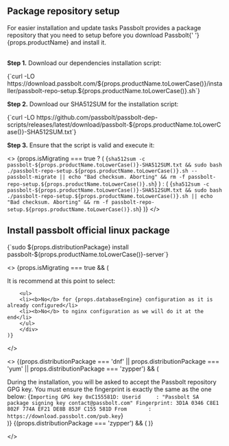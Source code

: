 
## Package repository setup

<div>
  For easier installation and update tasks Passbolt provides a package
  repository that you need to setup before you download Passbolt{' '}
  {props.productName} and install it.
</div>

<br />

**Step 1.** Download our dependencies installation script:

<CodeBlock>
    {`curl -LO https://download.passbolt.com/${props.productName.toLowerCase()}/installer/passbolt-repo-setup.${props.productName.toLowerCase()}.sh`}
</CodeBlock>

**Step 2.** Download our SHA512SUM for the installation script:

<CodeBlock>
{`curl -LO https://github.com/passbolt/passbolt-dep-scripts/releases/latest/download/passbolt-${props.productName.toLowerCase()}-SHA512SUM.txt`}
</CodeBlock>

**Step 3.** Ensure that the script is valid and execute it:

<>
    {props.isMigrating === true ? (
    <CodeBlock>
        {`sha512sum -c passbolt-${props.productName.toLowerCase()}-SHA512SUM.txt && sudo bash ./passbolt-repo-setup.${props.productName.toLowerCase()}.sh --passbolt-migrate || echo "Bad checksum. Aborting" && rm -f passbolt-repo-setup.${props.productName.toLowerCase()}.sh`}
    </CodeBlock>
    ) : (
    <CodeBlock>
        {`sha512sum -c passbolt-${props.productName.toLowerCase()}-SHA512SUM.txt && sudo bash ./passbolt-repo-setup.${props.productName.toLowerCase()}.sh || echo "Bad checksum. Aborting" && rm -f passbolt-repo-setup.${props.productName.toLowerCase()}.sh`}
    </CodeBlock>
    )}
</>

## Install passbolt official linux package

<CodeBlock>
{`sudo ${props.distributionPackage} install passbolt-${props.productName.toLowerCase()}-server`}
</CodeBlock>

<>
    {props.isMigrating === true && (
        <div>
        <p>It is recommend at this point to select:</p>

        <ul>
        <li><b>No</b> for {props.databaseEngine} configuration as it is already configured</li>
        <li><b>No</b> to nginx configuration as we will do it at the end</li>
        </ul>
        </div>
    )}
</>

<>
    {(props.distributionPackage === 'dnf' || props.distributionPackage === 'yum' || props.distributionPackage === 'zypper') && (
        <div>
            During the installation, you will be asked to accept the Passbolt repository GPG key. You must ensure the fingerprint is exactly the same as the one below:
            <CodeBlock>
                {`Importing GPG key 0xC155581D:
Userid     : "Passbolt SA package signing key contact@passbolt.com"
Fingerprint: 3D1A 0346 C8E1 802F 774A EF21 DE8B 853F C155 581D
From       : https://download.passbolt.com/pub.key`}
            </CodeBlock>
        </div>
    )}
    {(props.distributionPackage === 'zypper') && (
        <OpenSUSEGPGKey />
    )}

</>
